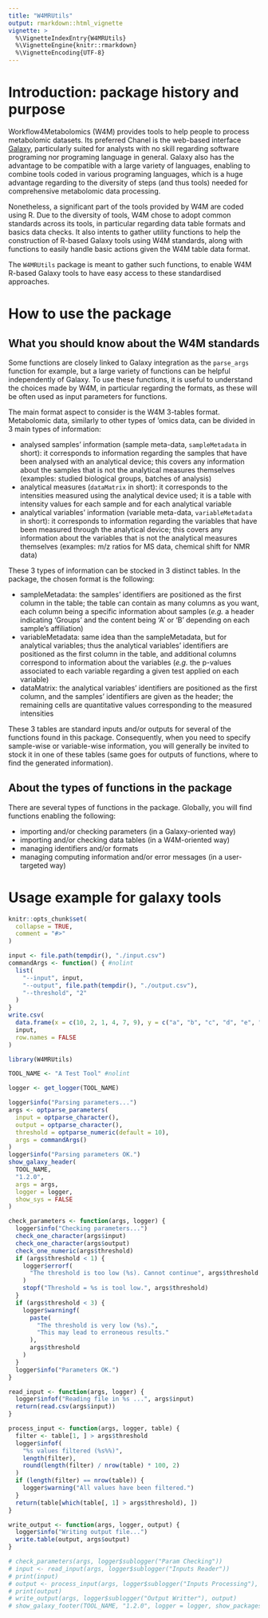 ```yaml
---
title: "W4MRUtils"
output: rmarkdown::html_vignette
vignette: >
  %\VignetteIndexEntry{W4MRUtils}
  %\VignetteEngine{knitr::rmarkdown}
  %\VignetteEncoding{UTF-8}
---
```


# Introduction: package history and purpose

Workflow4Metabolomics (W4M) provides tools to help people to process metabolomic datasets.
Its preferred Chanel is the web-based interface [Galaxy](https://galaxyproject.org/),
particularly suited for analysts with no skill regarding software programing nor programing language in general.
Galaxy also has the advantage to be compatible with a large variety of languages, enabling to combine
tools coded in various programing languages, which is a huge advantage regarding to the diversity of steps
(and thus tools) needed for comprehensive metabolomic data processing.

Nonetheless, a significant part of the tools provided by W4M are coded using R.
Due to the diversity of tools, W4M chose to adopt common standards across its tools,
in particular regarding data table formats and basics data checks.
It also intents to gather utility functions to help the construction of R-based Galaxy tools using W4M standards,
along with functions to easily handle basic actions given the W4M table data format.

The `W4MRUtils` package is meant to gather such functions, to enable W4M R-based Galaxy tools to
have easy access to these standardised approaches.

# How to use the package

## What you should know about the W4M standards

Some functions are closely linked to Galaxy integration as the `parse_args` function for example,
but a large variety of functions can be helpful independently of Galaxy.
To use these functions, it is useful to understand the choices made by W4M,
in particular regarding the formats, as these will be often used as input parameters for functions.

The main format aspect to consider is the W4M 3-tables format.
Metabolomic data, similarly to other types of 'omics data, can be divided in 3 main types of information:

- analysed samples' information (sample meta-data, `sampleMetadata` in short): it corresponds to information
regarding the samples that have been analysed with an analytical device; this covers any information about the samples
that is not the analytical measures themselves (examples: studied biological groups, batches of analysis)
- analytical measures (`dataMatrix` in short): it corresponds to the intensities measured
using the analytical device used; it is a table with intensity values for each sample and for each analytical variable
- analytical variables' information (variable meta-data, `variableMetadata` in short): it corresponds to
information regarding the variables that have been measured through the analytical device; this covers
any information about the variables that is not the analytical measures themselves (examples: m/z ratios for MS data,
chemical shift for NMR data)

These 3 types of information can be stocked in 3 distinct tables.
In the package, the chosen format is the following:

- sampleMetadata: the samples' identifiers are positioned as the first column in the table; the table can contain
as many columns as you want, each column being a specific information about samples (*e.g.* a header indicating 'Groups'
and the content being 'A' or 'B' depending on each sample's affiliation)
- variableMetadata: same idea than the sampleMetadata, but for analytical variables; thus the analytical variables'
identifiers are positioned as the first column in the table, and additional columns correspond to information about
the variables (*e.g.* the p-values associated to each variable regarding a given test applied on each variable)
- dataMatrix: the analytical variables' identifiers are positioned as the first column, and the samples' identifiers
are given as the header; the remaining cells are quantitative values corresponding to the measured intensities

These 3 tables are standard inputs and/or outputs for several of the functions found in this package.
Consequently, when you need to specify sample-wise or variable-wise information, you will generally be invited to
stock it in one of these tables (same goes for outputs of functions, where to find the generated information).

## About the types of functions in the package

There are several types of functions in the package.
Globally, you will find functions enabling the following:

- importing and/or checking parameters (in a Galaxy-oriented way)
- importing and/or checking data tables (in a W4M-oriented way)
- managing identifiers and/or formats
- managing computing information and/or error messages (in a user-targeted way)



# Usage example for galaxy tools

```r
knitr::opts_chunk$set(
  collapse = TRUE,
  comment = "#>"
)
```
```r

input <- file.path(tempdir(), "./input.csv")
commandArgs <- function() { #nolint
  list(
    "--input", input,
    "--output", file.path(tempdir(), "./output.csv"),
    "--threshold", "2"
  )
}
write.csv(
  data.frame(x = c(10, 2, 1, 4, 7, 9), y = c("a", "b", "c", "d", "e", "f")),
  input,
  row.names = FALSE
)
```

```r
library(W4MRUtils)

TOOL_NAME <- "A Test Tool" #nolint
```

```r
logger <- get_logger(TOOL_NAME)
```

```r
logger$info("Parsing parameters...")
args <- optparse_parameters(
  input = optparse_character(),
  output = optparse_character(),
  threshold = optparse_numeric(default = 10),
  args = commandArgs()
)
logger$info("Parsing parameters OK.")
show_galaxy_header(
  TOOL_NAME,
  "1.2.0",
  args = args,
  logger = logger,
  show_sys = FALSE
)
```

```r
check_parameters <- function(args, logger) {
  logger$info("Checking parameters...")
  check_one_character(args$input)
  check_one_character(args$output)
  check_one_numeric(args$threshold)
  if (args$threshold < 1) {
    logger$errorf(
      "The threshold is too low (%s). Cannot continue", args$threshold
    )
    stopf("Threshold = %s is tool low.", args$threshold)
  }
  if (args$threshold < 3) {
    logger$warningf(
      paste(
        "The threshold is very low (%s).",
        "This may lead to erroneous results."
      ),
      args$threshold
    )
  }
  logger$info("Parameters OK.")
}

read_input <- function(args, logger) {
  logger$infof("Reading file in %s ...", args$input)
  return(read.csv(args$input))
}

process_input <- function(args, logger, table) {
  filter <- table[1, ] > args$threshold
  logger$infof(
    "%s values filtered (%s%%)",
    length(filter),
    round(length(filter) / nrow(table) * 100, 2)
  )
  if (length(filter) == nrow(table)) {
    logger$warning("All values have been filtered.")
  }
  return(table[which(table[, 1] > args$threshold), ])
}

write_output <- function(args, logger, output) {
  logger$info("Writing output file...")
  write.table(output, args$output)
}

# check_parameters(args, logger$sublogger("Param Checking"))
# input <- read_input(args, logger$sublogger("Inputs Reader"))
# print(input)
# output <- process_input(args, logger$sublogger("Inputs Processing"), input)
# print(output)
# write_output(args, logger$sublogger("Output Writter"), output)
# show_galaxy_footer(TOOL_NAME, "1.2.0", logger = logger, show_packages = FALSE)
```

